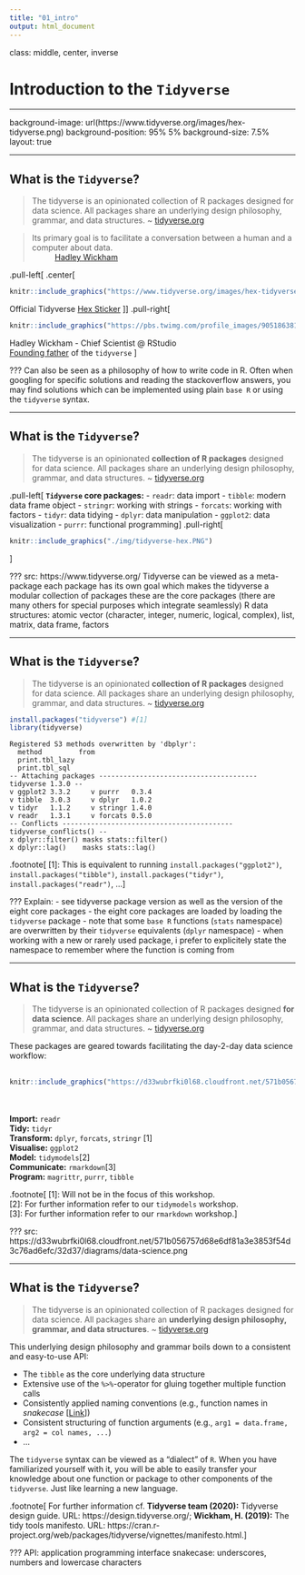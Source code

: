 ```yaml
---
title: "01_intro"
output: html_document
---
```


class: middle, center, inverse

# Introduction to the `Tidyverse`

---

background-image: url(https://www.tidyverse.org/images/hex-tidyverse.png)
background-position: 95% 5%
background-size: 7.5%
layout: true

---

## What is the `Tidyverse`?

> The tidyverse is an opinionated collection of R packages designed for data science. All packages share an underlying design philosophy, grammar, and data structures. ~ [tidyverse.org](https://www.tidyverse.org/)


> Its primary goal is to facilitate a conversation between a human and a computer about data.  
~ [Hadley Wickham](https://joss.theoj.org/papers/10.21105/joss.01686.pdf)

.pull-left[
.center[
```r
knitr::include_graphics("https://www.tidyverse.org/images/hex-tidyverse.png")
```

Official Tidyverse [Hex Sticker](https://github.com/rstudio/hex-stickers)
]]
.pull-right[
```r
knitr::include_graphics("https://pbs.twimg.com/profile_images/905186381995147264/7zKAG5sY.jpg")
```

Hadley Wickham - Chief Scientist @ RStudio  
[Founding father](https://twitter.com/hadleywickham/status/959507805282582528?s=20) of the `tidyverse`
]

???
Can also be seen as a philosophy of how to write code in R. Often when googling for specific solutions and reading the stackoverflow answers, you may find solutions which can be implemented using plain `base R` or using the `tidyverse` syntax.

---

## What is the `Tidyverse`?

> The tidyverse is an opinionated **collection of R packages** designed for data science. All packages share an underlying design philosophy, grammar, and data structures. ~ [tidyverse.org](https://www.tidyverse.org/)

.pull-left[
**`Tidyverse` core packages:**
- `readr`: data import
- `tibble`: modern data frame object
- `stringr`: working with strings
- `forcats`: working with factors
- `tidyr`: data tidying
- `dplyr`: data manipulation
- `ggplot2`: data visualization
- `purrr`: functional programming
]
.pull-right[
```r
knitr::include_graphics("./img/tidyverse-hex.PNG")
```
]

???
src: https://www.tidyverse.org/
Tidyverse can be viewed as a meta-package
each package has its own goal which makes the tidyverse a modular collection of packages
these are the core packages (there are many others for special purposes which integrate seamlessly)
R data structures: atomic vector (character, integer, numeric, logical, complex), list, matrix, data frame, factors

---

## What is the `Tidyverse`?

> The tidyverse is an opinionated **collection of R packages** designed for data science. All packages share an underlying design philosophy, grammar, and data structures. ~ [tidyverse.org](https://www.tidyverse.org/)

```r
install.packages("tidyverse") #[1]
library(tidyverse)
```
```
Registered S3 methods overwritten by 'dbplyr':
  method         from
  print.tbl_lazy     
  print.tbl_sql      
-- Attaching packages --------------------------------------- tidyverse 1.3.0 --
v ggplot2 3.3.2     v purrr   0.3.4
v tibble  3.0.3     v dplyr   1.0.2
v tidyr   1.1.2     v stringr 1.4.0
v readr   1.3.1     v forcats 0.5.0
-- Conflicts ------------------------------------------ tidyverse_conflicts() --
x dplyr::filter() masks stats::filter()
x dplyr::lag()    masks stats::lag()
```

.footnote[
[1]: This is equivalent to running `install.packages("ggplot2")`, `install.packages("tibble")`, `install.packages("tidyr")`, `install.packages("readr")`, ...
]

???
Explain:
- see tidyverse package version as well as the version of the eight core packages
- the eight core packages are loaded by loading the `tidyverse` package
- note that some `base R` functions (`stats` namespace) are overwritten by their `tidyverse` equivalents (`dplyr` namespace)
- when working with a new or rarely used package, i prefer to explicitely state the namespace to remember where the function is coming from 

---

## What is the `Tidyverse`?

> The tidyverse is an opinionated collection of R packages designed **for data science**. All packages share an underlying design philosophy, grammar, and data structures. ~ [tidyverse.org](https://www.tidyverse.org/)

These packages are geared towards facilitating the day-2-day data science workflow:
<br><br>
```r
knitr::include_graphics("https://d33wubrfki0l68.cloudfront.net/571b056757d68e6df81a3e3853f54d3c76ad6efc/32d37/diagrams/data-science.png")
```
<br><br>
**Import:** `readr`  
**Tidy:** `tidyr`  
**Transform:** `dplyr`, `forcats`, `stringr` [1]  
**Visualise:** `ggplot2`  
**Model:** `tidymodels`[2]  
**Communicate:** `rmarkdown`[3]  
**Program:** `magrittr`, `purrr`, `tibble`

.footnote[
[1]: Will not be in the focus of this workshop.  
[2]: For further information refer to our `tidymodels` workshop.  
[3]: For further information refer to our `rmarkdown` workshop.
]

???
src: https://d33wubrfki0l68.cloudfront.net/571b056757d68e6df81a3e3853f54d3c76ad6efc/32d37/diagrams/data-science.png

---

## What is the `Tidyverse`?

> The tidyverse is an opinionated collection of R packages designed for data science. All packages share an **underlying design philosophy, grammar, and data structures**. ~ [tidyverse.org](https://www.tidyverse.org/)

This underlying design philosophy and grammar boils down to a consistent and easy-to-use API:

- The `tibble` as the core underlying data structure
- Extensive use of the `%>%`-operator for gluing together multiple function calls
- Consistently applied naming conventions (e.g., function names in *snakecase* [[Link](https://raw.githubusercontent.com/allisonhorst/stats-illustrations/master/other-stats-artwork/coding_cases.png)])
- Consistent structuring of function arguments (e.g., `arg1 = data.frame, arg2 = col names, ...`)
- ...

The `tidyverse` syntax can be viewed as a "dialect" of `R`. When you have familiarized yourself with it, you will be able to easily transfer your knowledge about one function or package to other components of the `tidyverse`. Just like learning a new language.

.footnote[
For further information cf.
**Tidyverse team (2020):** Tidyverse design guide. URL: https://design.tidyverse.org/;
**Wickham, H. (2019):** The tidy tools manifesto. URL: https://cran.r-project.org/web/packages/tidyverse/vignettes/manifesto.html.
]

???
API: application programming interface
snakecase: underscores, numbers and lowercase characters

